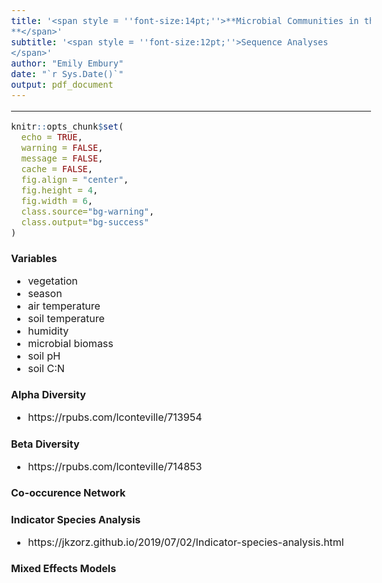 ```yaml
---
title: '<span style = ''font-size:14pt;''>**Microbial Communities in the changing vegetation of the Chihuahuan Desert 
**</span>'
subtitle: '<span style = ''font-size:12pt;''>Sequence Analyses
</span>'
author: "Emily Embury"
date: "`r Sys.Date()`"
output: pdf_document
---
```

<style type="text/css">
/* Whole document: */ 
body{
  font-size: 12pt;
}
/* Headers */
h1{
  font-size: 12pt;
}
</style>

---

```r
knitr::opts_chunk$set(
  echo = TRUE,              
  warning = FALSE,       
  message = FALSE,  
  cache = FALSE,        
  fig.align = "center", 
  fig.height = 4,
  fig.width = 6,
  class.source="bg-warning",
  class.output="bg-success"
)

```

# Variables
  - vegetation
  - season
  - air temperature
  - soil temperature
  - humidity
  - microbial biomass
  - soil pH
  - soil C:N

# Alpha Diversity

  - https://rpubs.com/lconteville/713954 

# Beta Diversity

  - https://rpubs.com/lconteville/714853 

# Co-occurence Network

# Indicator Species Analysis

  - https://jkzorz.github.io/2019/07/02/Indicator-species-analysis.html

# Mixed Effects Models

